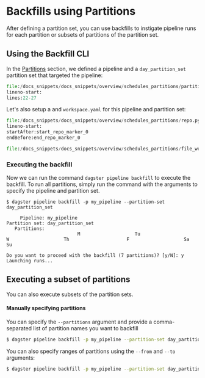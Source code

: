 
<DynamicMetaTags
  title="Backfills | Dagster"
  description="Dagster supports data backfills for each partition or subsets of partitions."
/>

# Backfills using Partitions

After defining a partition set, you can use backfills to instigate pipeline runs for each partition
or subsets of partitions of the partition set.

## Using the Backfill CLI

In the [Partitions](/overview/scheduling-partitions/partitions) section, we defined a pipeline and
a `day_partition_set` partition set that targeted the pipeline:

```python literalinclude caption=partition_definition.py
file:/docs_snippets/docs_snippets/overview/schedules_partitions/partition_definition.py
lineno-start:
lines:22-27
```

Let's also setup a <PyObject module="dagster" object="RepositoryDefinition"/> and `workspace.yaml` for this pipeline and partition set:

```python literalinclude caption=repo.py
file:/docs_snippets/docs_snippets/overview/schedules_partitions/repo.py
lineno-start:
startAfter:start_repo_marker_0
endBefore:end_repo_marker_0
```

```python literalinclude caption=workspace.yaml
file:/docs_snippets/docs_snippets/overview/schedules_partitions/file_workspace.yaml
```

### Executing the backfill

Now we can run the command `dagster pipeline backfill` to execute the backfill. To run all partitions,
simply run the command with the arguments to specify the pipeline and partition set.

```
$ dagster pipeline backfill -p my_pipeline --partition-set day_partition_set

     Pipeline: my_pipeline
Partition set: day_partition_set
   Partitions:
                          M                    Tu                     W                    Th                     F                    Sa                    Su

Do you want to proceed with the backfill (7 partitions)? [y/N]: y
Launching runs...
```

## Executing a subset of partitions

You can also execute subsets of the partition sets.

#### Manually specifying partitions

You can specify the `--partitions` argument and provide a comma-separated list of partition names you want to backfill

```bash
$ dagster pipeline backfill -p my_pipeline --partition-set day_partition_set --partitions M,Tu,W
```

You can also specify ranges of partitions using the `--from` and `--to` arguments:

```bash
$ dagster pipeline backfill -p my_pipeline --partition-set day_partition_set --from W --to F
```
